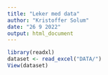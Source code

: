```yaml
---
title: "Leker med data"
author: "Kristoffer Solum"
date: "26 9 2022"
output: html_document
---
```


```r

library(readxl)
dataset <- read_excel("DATA/")
View(dataset)


```

